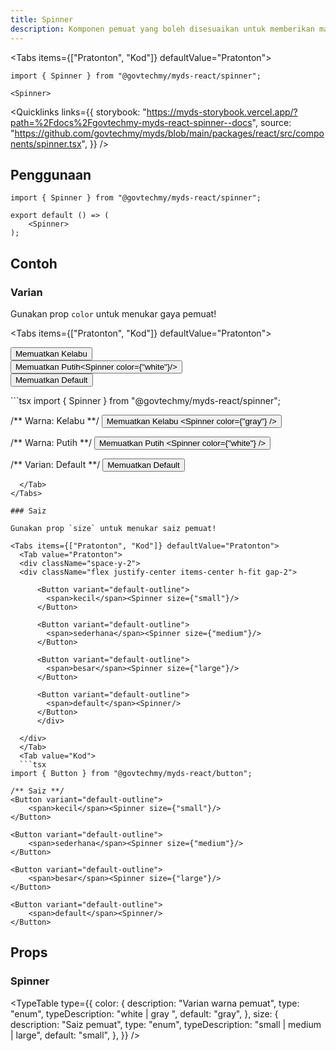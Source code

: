 ```yaml
---
title: Spinner
description: Komponen pemuat yang boleh disesuaikan untuk memberikan maklum balas visual semasa pemuatan.
---
```



<Tabs items={["Pratonton", "Kod"]} defaultValue="Pratonton">
  <Tab value="Pratonton">
    <div className="flex justify-center">
        <Spinner/>
    </div>
  </Tab>
  <Tab value="Kod">
  
  ```tsx 
import { Spinner } from "@govtechmy/myds-react/spinner";

<Spinner>

```
</Tab>
</Tabs>

<Quicklinks
links={{
storybook:
  "https://myds-storybook.vercel.app/?path=%2Fdocs%2Fgovtechmy-myds-react-spinner--docs",
 source:
  "https://github.com/govtechmy/myds/blob/main/packages/react/src/components/spinner.tsx",
}}
/>

## Penggunaan

```tsx copy
import { Spinner } from "@govtechmy/myds-react/spinner";
```

```tsx copy
export default () => (
    <Spinner>
);
```

## Contoh

### Varian

Gunakan prop `color` untuk menukar gaya pemuat!

<Tabs items={["Pratonton", "Kod"]} defaultValue="Pratonton">
  <Tab value="Pratonton">
    <div className="space-y-2">
        <div className="flex items-center justify-center">
            <Button variant="default-outline">Memuatkan Kelabu <Spinner/></Button>
        </div>
        <div className="flex items-center justify-center">
            <Button>Memuatkan Putih<Spinner color={"white"}/></Button>
        </div>
        <div className="flex items-center justify-center">
            <Button variant="default-outline">Memuatkan Default <Spinner/></Button>
        </div>
  </div>
  </Tab>
  <Tab value="Kod">
  ```tsx 
import { Spinner } from "@govtechmy/myds-react/spinner";

/** Warna: Kelabu **/
<Button variant="default-outline">
  Memuatkan Kelabu
  <Spinner color={"gray"} />
</Button>

/** Warna: Putih **/
<Button>
  Memuatkan Putih
  <Spinner color={"white"} />
</Button>

/** Varian: Default **/
<Button variant="default-outline">
  Memuatkan Default
  <Spinner />
</Button>

```
  </Tab>
</Tabs>

### Saiz

Gunakan prop `size` untuk menukar saiz pemuat!

<Tabs items={["Pratonton", "Kod"]} defaultValue="Pratonton">
  <Tab value="Pratonton">
  <div className="space-y-2">
  <div className="flex justify-center items-center h-fit gap-2">

      <Button variant="default-outline">
        <span>kecil</span><Spinner size={"small"}/>
      </Button>

      <Button variant="default-outline">
        <span>sederhana</span><Spinner size={"medium"}/>
      </Button>

      <Button variant="default-outline">
        <span>besar</span><Spinner size={"large"}/>
      </Button>

      <Button variant="default-outline">
        <span>default</span><Spinner/>
      </Button>
      </div>

  </div>
  </Tab>
  <Tab value="Kod">
  ```tsx
import { Button } from "@govtechmy/myds-react/button";

/** Saiz **/
<Button variant="default-outline">
    <span>kecil</span><Spinner size={"small"}/>
</Button>

<Button variant="default-outline">
    <span>sederhana</span><Spinner size={"medium"}/>
</Button>

<Button variant="default-outline">
    <span>besar</span><Spinner size={"large"}/>
</Button>

<Button variant="default-outline">
    <span>default</span><Spinner/>
</Button>
```

  </Tab>
</Tabs>


## Props

### Spinner

<TypeTable
  type={{
    color: {
      description: "Varian warna pemuat",
      type: "enum",
      typeDescription:
        "white | gray ",
      default: "gray",
    },
    size: {
      description: "Saiz pemuat",
      type: "enum",
      typeDescription: "small | medium | large",
      default: "small",
    },
  }}
/>